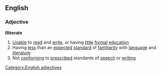 ==English==
===Adjective===
'''Illiterate'''

# [[Unable]] to [[read]] and [[write]], or having [[little]] [[formal]] [[education]]
# Having [[less]] than an [[expected]] [[standard]] of [[familiarity]] with [[language]] and [[literature]]
# Not [[conforming]] to [[prescribed]] standards of [[speech]] or [[writing]]
[[Category:English adjectives]]